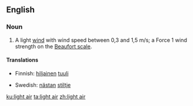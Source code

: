 ==English==

===Noun===
{{en-noun|head=[[light]] [[air]]}}

# {{lb|en|meteorology|nautical}} A light [[wind]] with wind speed between 0,3 and 1,5 m/s; a Force 1 wind strength on the [[Beaufort scale]].

====Translations====
{{trans-top|wind}}
* Finnish: [[hiljainen]] [[tuuli]]
{{trans-mid}}
* Swedish: [[nästan]] [[stiltje]]
{{trans-bottom}}

[[ku:light air]]
[[ta:light air]]
[[zh:light air]]